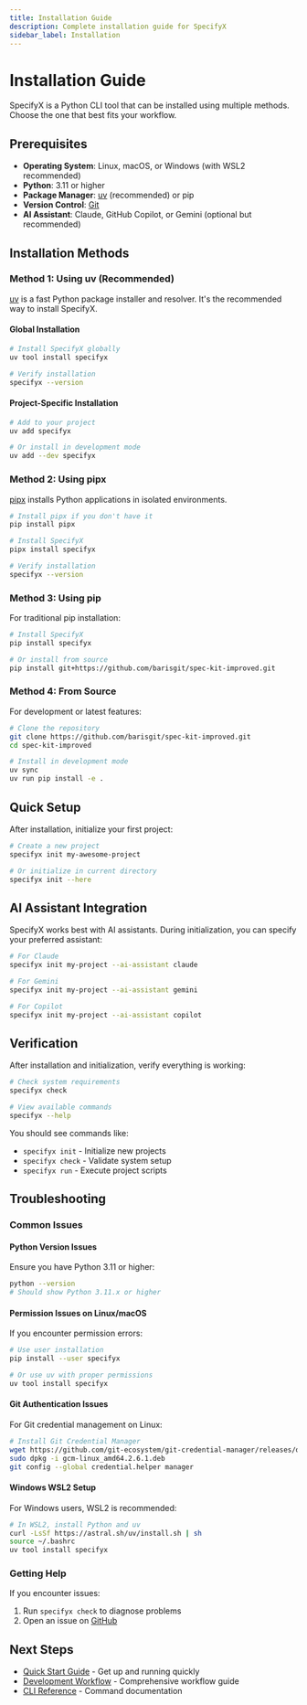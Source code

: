```yaml
---
title: Installation Guide
description: Complete installation guide for SpecifyX
sidebar_label: Installation
---
```


# Installation Guide

SpecifyX is a Python CLI tool that can be installed using multiple methods. Choose the one that best fits your workflow.

## Prerequisites

- **Operating System**: Linux, macOS, or Windows (with WSL2 recommended)
- **Python**: 3.11 or higher
- **Package Manager**: [uv](https://docs.astral.sh/uv/) (recommended) or pip
- **Version Control**: [Git](https://git-scm.com/downloads)
- **AI Assistant**: Claude, GitHub Copilot, or Gemini (optional but recommended)

## Installation Methods

### Method 1: Using uv (Recommended)

[uv](https://docs.astral.sh/uv/) is a fast Python package installer and resolver. It's the recommended way to install SpecifyX.

#### Global Installation

```bash
# Install SpecifyX globally
uv tool install specifyx

# Verify installation
specifyx --version
```

#### Project-Specific Installation

```bash
# Add to your project
uv add specifyx

# Or install in development mode
uv add --dev specifyx
```

### Method 2: Using pipx

[pipx](https://pypa.github.io/pipx/) installs Python applications in isolated environments.

```bash
# Install pipx if you don't have it
pip install pipx

# Install SpecifyX
pipx install specifyx

# Verify installation
specifyx --version
```

### Method 3: Using pip

For traditional pip installation:

```bash
# Install SpecifyX
pip install specifyx

# Or install from source
pip install git+https://github.com/barisgit/spec-kit-improved.git
```

### Method 4: From Source

For development or latest features:

```bash
# Clone the repository
git clone https://github.com/barisgit/spec-kit-improved.git
cd spec-kit-improved

# Install in development mode
uv sync
uv run pip install -e .
```

## Quick Setup

After installation, initialize your first project:

```bash
# Create a new project
specifyx init my-awesome-project

# Or initialize in current directory
specifyx init --here
```

## AI Assistant Integration

SpecifyX works best with AI assistants. During initialization, you can specify your preferred assistant:

```bash
# For Claude
specifyx init my-project --ai-assistant claude

# For Gemini
specifyx init my-project --ai-assistant gemini

# For Copilot
specifyx init my-project --ai-assistant copilot
```

## Verification

After installation and initialization, verify everything is working:

```bash
# Check system requirements
specifyx check

# View available commands
specifyx --help
```

You should see commands like:
- `specifyx init` - Initialize new projects
- `specifyx check` - Validate system setup
- `specifyx run` - Execute project scripts

## Troubleshooting

### Common Issues

#### Python Version Issues

Ensure you have Python 3.11 or higher:

```bash
python --version
# Should show Python 3.11.x or higher
```

#### Permission Issues on Linux/macOS

If you encounter permission errors:

```bash
# Use user installation
pip install --user specifyx

# Or use uv with proper permissions
uv tool install specifyx
```

#### Git Authentication Issues

For Git credential management on Linux:

```bash
# Install Git Credential Manager
wget https://github.com/git-ecosystem/git-credential-manager/releases/download/v2.6.1/gcm-linux_amd64.2.6.1.deb
sudo dpkg -i gcm-linux_amd64.2.6.1.deb
git config --global credential.helper manager
```

#### Windows WSL2 Setup

For Windows users, WSL2 is recommended:

```bash
# In WSL2, install Python and uv
curl -LsSf https://astral.sh/uv/install.sh | sh
source ~/.bashrc
uv tool install specifyx
```

### Getting Help

If you encounter issues:

1. Run `specifyx check` to diagnose problems
2. Open an issue on [GitHub](https://github.com/barisgit/spec-kit-improved/issues)

## Next Steps

- [Quick Start Guide](/docs/guides/quickstart) - Get up and running quickly
- [Development Workflow](/docs/guides/workflow) - Comprehensive workflow guide
- [CLI Reference](/docs/reference/cli/init) - Command documentation
